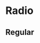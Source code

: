 
<Meta title="Forms/Radio" component={Radio} />

# Radio

## Regular

<Canvas>
    <Story
        name= "Regular"
        args={{
        isChecked: false,
        isDisabled: false,
        }}
    />
</Canvas>